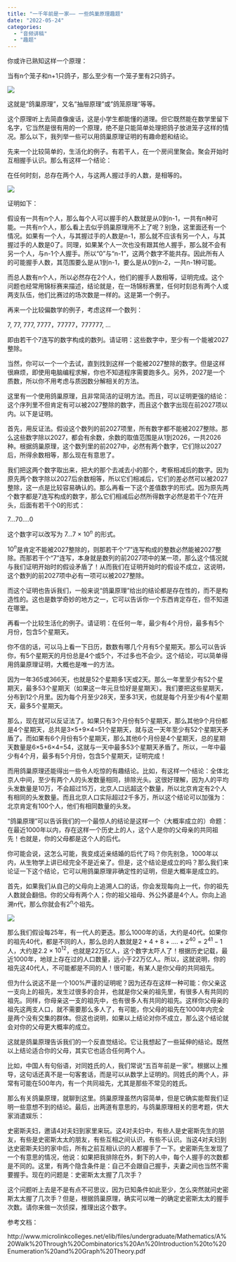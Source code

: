 ```yaml
---
title: "一千年前是一家—— 一些鸽巢原理趣题"
date: "2022-05-24"
categories:
  - "音频讲稿"
  - "趣题"
---
```


你或许已熟知这样一个原理：

当有n个笼子和n+1只鸽子，那么至少有一个笼子里有2只鸽子。

![](https://files.mdnice.com/user/5405/e6853bd0-a5aa-4161-9ad8-216a91140cc2.png)

这就是“鸽巢原理”，又名"抽屉原理"或"鸽笼原理"等等。

这个原理听上去简直像废话，这是小学生都能懂的道理。但它既然能在数学里留下名字，它当然是很有用的一个原理，绝不是只能简单处理把鸽子放进笼子这样的情况。那么以下，我列举一些可以用鸽巢原理证明的有趣命题和结论。

先来一个比较简单的，生活化的例子。有若干人，在一个房间里聚会。聚会开始时互相握手认识。那么有这样一个结论：

在任何时刻，总存在两个人，与这两人握过手的人数，是相等的。

![](https://files.mdnice.com/user/5405/5a023825-cd3f-44bd-850e-1e0c712b4492.png)

证明如下：

假设有一共有n个人，那么每个人可以握手的人数就是从0到n-1，一共有n种可能。一共有n个人，那么看上去似乎鸽巢原理用不上了呢？别急，这里面还有一个情况。如果有一个人，与其握过手的人数是n-1，那么就不应该有另一个人，与其握过手的人数是0了。同理，如果某个人一次也没有跟其他人握手，那么就不会有另一个人，与n-1个人握手。所以“0”与“n-1”，这两个数字不能共存。因此所有人的可能握手人数，其范围要么是从1到n-1，要么是从0到n-2，一共n-1种可能。

而总人数有n个人，所以必然存在2个人，他们的握手人数相等，证明完成。这个问题也经常用锦标赛来描述，结论就是，在一场锦标赛里，任何时刻总有两个人或两支队伍，他们比赛过的场次数是一样的。这是第一个例子。

再来一个比较偏数学的例子，考虑这样一个数列：

7, 77, 777, 7777，77777，777777, ...

即由若干个7连写的数字构成的数列。请证明：这些数字中，至少有一个能被2027整除。

当然，你可以一个一个去试，直到找到这样一个能被2027整除的数字。但是这样很麻烦，即使用电脑编程求解，你也不知道程序需要跑多久。另外，2027是一个质数，所以你不用考虑与质因数分解相关的方法。

这里有一个使用鸽巢原理，且非常简洁的证明方法。而且，可以证明更强的结论：这个序列里不但肯定有可以被2027整除的数字，而且这个数字出现在前2027项以内。以下是证明。

首先，用反证法。假设这个数列的前2027项里，所有数字都不能被2027整除。那么这些数字除以2027，都会有余数，余数的取值范围是从1到2026，一共2026种。根据鸽巢原理，这个数列里的前2027中，必然有两个数字，它们除以2027后，所得余数相等，那么现在有意思了。

我们把这两个数字取出来，把大的那个去减去小的那个，考察相减后的数字。因为原先两个数字除以2027后余数相等，所以它们相减后，它们的差必然可以被2027整除，这一点是比较容易确认的。那么再看一下这个差值数字的形式。因为原先两个数字都是7连写构成的数字，那么它们相减后必然所得数字必然是若干个7在开头，后面有若干个0的形式：

7...70....0

这个数字可以改写为 7...7 × $10^n$ 的形式。

$10^n$是肯定不能被2027整除的，则那若干个“7”连写构成的整数必然能被2027整除。而那若干个“7”连写，本身就是数列的前2027项中的某一项，那么这个情况就与我们证明开始时的假设矛盾了！从而我们在证明开始时的假设不成立，这说明，这个数列的前2027项中必有一项可以被2027整除。

而这个证明也告诉我们，一般来说“鸽巢原理”给出的结论都是存在性的，而不是构造性的。这也是数学奇妙的地方之一，它可以告诉你一个东西肯定存在，但不知道在哪里。

再看一个比较生活化的例子。请证明：在任何一年，最少有4个月份，最多有5个月份，包含5个星期天。

你不信的话，可以马上看一下日历，数数有哪几个月有5个星期天。那么可以告诉你，有5个星期天的月份总是4个或5个，不过多也不会少。这个结论，可以简单得用鸽巢原理证明，大概也是唯一的方法。

因为一年365或366天，也就是52个星期多1天或2天。那么一年里至少有52个星期天，最多53个星期天（如果这一年元旦恰好是星期天）。我们要把这些星期天，分布到12个月里。因为每个月至少28天，至多31天，也就是每个月至少有4个星期天，最多5个星期天。

那么，现在就可以反证法了。如果只有3个月份有5个星期天，那么其他9个月份都是4个星期天，总共是3×5+9×4=51个星期天，就与这一天年至少有52个星期天矛盾了。而如果有6个月份有5个星期天，那么其他6个月份是4个星期天，总的星期天数量是6×5+6×4=54，这就与一天中最多53个星期天矛盾了。所以，一年中最少有4个月，最多有5个月份，包含5个星期天，证明完成！

而用鸽巢原理还能得出一些令人吃惊的有趣结论。比如，有这样一个结论：全体北京人中间，至少有两个人的头发数量相同，排除光头。这很好理解，因为人的平均头发数量是10万，不会超过15万，北京人口远超这个数量，所以北京肯定有2个人有相同的头发数量。而且北京人口实际超过2千多万，所以这个结论可以加强为：北京肯定有100个人，他们有相同数量的头发。

“鸽巢原理”可以告诉我们的一个最惊人的结论是这样一个（大概率成立的）命题：在最近1000年以内，存在这样一个历史上的人，这个人是你的父母亲的共同祖先！也就是，你的父母都是这个人的后代。

你可能会说，这怎么可能，我变成近亲结婚的后代了吗？你先别急，1000年以内，从生物学上讲已经完全不是近亲了。但是，这个结论是成立的吗？那么我们来论证一下这个结论，它可以用鸽巢原理非确定性的证明，但是大概率是成立的。

首先，如果我们从自己的父母向上追溯人口的话，你会发现每向上一代，你的祖先人数就会翻倍。你的父母有两个人；你的祖父祖母、外公外婆是4个人。你向上追溯n代，那么你就会有$2^n$个祖先。

![](https://files.mdnice.com/user/5405/8162d849-f868-40ba-af3b-0e8f48e886ae.png)

那么我们假设每25年，有一代人的更迭。那么1000年的话，大约是40代。如果你的祖先40代，都是不同的人，那么总的人数就是$2+4+8+....+2^{40}=2^{41}-1$人，大约是2.2 × $10^{12}$，也就是22万亿人，这个数字太吓人了！根据历史记载，最近1000年，地球上存在过的人口数量，远小于22万亿人。所以，这就说明，你的祖先这40代人，不可能都是不同的人！很可能，有某人是你父母的共同祖先。

但为什么说这不是一个100%严谨的证明呢？因为还存在这样一种可能：你父亲这一支向上的祖先，发生过很多的合并，也就是你父亲的祖先里，有很多人有共同的祖先。同样，你母亲这一支的祖先中，也有很多人有共同的祖先。这样你父母亲的祖先这两支人口，就不需要那么多人了，有可能，你父母的祖先在1000年内完全是两个没有交集的群体。但这也说明，如果以上结论对你不成立，那么这个结论就会对你的父母更大概率的成立。

这就是鸽巢原理告诉我们的一个反直觉结论。它让我想起了一些延伸的结论。既然以上结论适合你的父母，其实它也适合任何两个人。

比如，中国人有句俗语，对同姓氏的人，我们常说“五百年前是一家”。根据以上推导，这句话还真不是一句客套话，而是可以从数学上证明的。同姓氏的两个人，非常有可能在500年内，有一个共同祖先，尤其是那些不常见的姓氏。

那么有关鸽巢原理，就聊到这里。鸽巢原理虽然内容简单，但是它确实能帮我们证明一些意想不到的结论。最后，出两道有意思的，与鸽巢原理相关的思考题，供大家消遣娱乐：

史密斯夫妇，邀请4对夫妇到家里来玩。这4对夫妇中，有些人是史密斯先生的朋友，有些是史密斯太太的朋友，有些互相之间认识，有些不认识。当这4对夫妇到达史密斯夫妇的家中后，所有之前互相认识的人都握手了一下。史密斯先生发现了一个有意思的情况，他说：如果把我排除在外，剩下的人中，每个人握手的次数都是不同的。这里，有两个隐含条件是：自己不会跟自己握手，夫妻之间也当然不需要握手。现在的问题是：史密斯太太握了几次手？

这个问题听上去是不是有点不可思议，因为已知条件如此至少，怎么突然就问史密斯太太握了几次手？但是，根据鸽巢原理，确实可以唯一的确定史密斯太太的握手次数。请你来做一次侦探，推理出这个数字。

参考文档：

http://www.microlinkcolleges.net/elib/files/undergraduate/Mathematics/A%20Walk%20Through%20Combinatorics%20An%20Introduction%20to%20Enumeration%20and%20Graph%20Theory.pdf